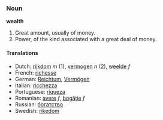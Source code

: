 ===Noun===
'''wealth'''

#Great amount, usually of money.
#Power, of the kind associated with a great deal of money.

====Translations====
*Dutch: [[rijkdom]] ''m'' (1), [[vermogen]] ''n'' (2), [[weelde]] ''f''
*French: [[richesse]]
*German: [[Reichtum]], [[Vermögen]]
*Italian: [[ricchezza]]
*Portuguese: [[riqueza]]
*Romanian: [[avere]] ''f'', [[bogăţie]] ''f''
*Russian: [[богатство]]
*Swedish: [[rikedom]]